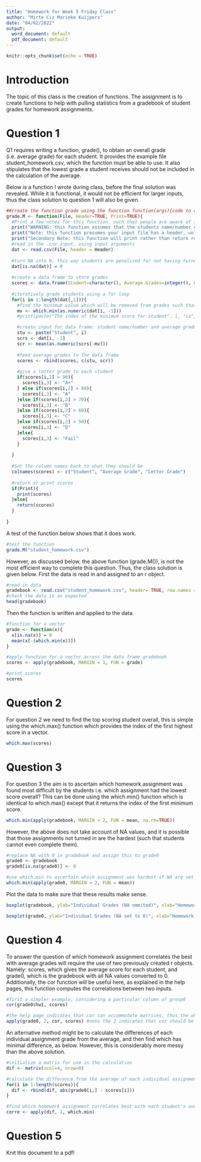 ```yaml
---
title: "Homework for Week 5 Friday Class"
author: "Mirte Ciz Marieke Kuijpers"
date: "04/02/2022"
output:
  word_document: default
  pdf_document: default
---
```


```r
knitr::opts_chunk$set(echo = TRUE)
```


# Introduction

The topic of this class is the creation of functions. The assignment is to create functions to help with pulling statistics from a gradebook of student grades for homework assignments.

# Question 1
Q1 requires writing a function, grade(), to obtain an overall grade (i.e. average grade) for each student. It provides the example file student_homework.csv, which the function must be able to use. It also stipulates that the lowest grade a student receives should not be included in the calculation of the average. 

Below is a function I wrote during class, before the final solution was revealed. While it is functional, it would not be efficient for larger inputs, thus the class solution to question 1 will also be given.

```r
##create the function grade using the function function(args){code to carry out}
grade.M <- function(File, Header=TRUE, Print=TRUE){
  #Print a few notes for this function, such that people are aware of important information.
  print("WARNING: this function assumes that the students name/number or other identifier is in the first column of the input data. If this is not the case, this function will give an error.")
  print("Note: this function presumes your input file has a header, unless the second argument (Header) is set to FALSE.")
  print("Secondary Note: this function will print rather than return results unless Print (the third arguement) is set to FALSE.")
  #read in the .csv input, using input arguments
  dat <- read.csv(File, header = Header)
  
  #turn NA into 0, this way students are penalized for not having turned in an assignment
  dat[is.na(dat)] = 0
  
  #create a data frame to store grades
  scores <- data.frame(Student=character(), Average.Grades=integer(), Letter.grade=character())
  
  #iteratively grade students using a for loop
  for(i in 1:length(dat[,1])){
    #find the minimum value which will be removed from grades such that the lowest grade does not contribute to the student's average
    mv <- which.min(as.numeric(dat[i, -1]))
    #print(paste("The index of the minimum score for student", i, "is", mv, "."))

    #create input for data frame: student name/number and average grade
    stu <- paste("Student", i)
    scrs <- dat[i, -1]
    scr <- mean(as.numeric(scrs[-mv]))
    
    #feed average grades to the data frame
    scores <- rbind(scores, c(stu, scr))
    
    #give a letter grade to each student
    if(scores[i,2] > 90){
      scores[i,3] <- "A+"
    } else if(scores[i,2] > 80){
      scores[i,3] <- "A"
    }else if(scores[i,2] > 70){
      scores[i,3] <- "B"
    }else if(scores[i,2] > 60){
      scores[i,3] <- "C"
    }else if(scores[i,2] > 50){
      scores[i,3] <- "D"
    }else{
      scores[i,3] <- "Fail"
    }
    
  }
  
  #Set the column names back to what they should be
  colnames(scores) <- c("Student", "Average Grade", "Letter Grade")
  
  #return or print scores
  if(Print){
    print(scores)
  }else{
    return(scores)
  }
  
}
```

A test of the function below shows that it does work.

```r
#test the function
grade.M("student_homework.csv")
```

However, as discussed below, the above function (grade.M()), is not the most efficient way to complete this question. Thus, the class solution is given below. First the data is read in and assigned to an r object.

```r
#read in data
gradebook <- read.csv("student_homework.csv", header= TRUE, row.names = 1) # row.names = 1 sets the first column of the data read in to the row names of the r object
#check the data is as expected
head(gradebook)
```

Then the function is written and applied to the data.

```r
#function for a vector
grade <- function(x){
  x[is.na(x)] = 0
  mean(x[-(which.min(x))])
}

#apply function for a vector across the data frame gradebook
scores <- apply(gradebook, MARGIN = 1, FUN = grade)

#print scores
scores
```

# Question 2

For question 2 we need to find the top scoring student overall, this is simple using the which.max() function which provides the index of the first highest score in a vector.

```r
which.max(scores)
```

# Question 3

For question 3 the aim is to ascertain which homework assignment was found most difficult by the students i.e. which assignment had the lowest score overall? This can be done using the which.min() function which is identical to which.max() except that it returns the index of the first minimum score.

```r
which.min(apply(gradebook, MARGIN = 2, FUN = mean, na.rm=TRUE)) 
```

However, the above does not take account of NA values, and it is possible that those assignments not turned in are the hardest (such that students cannot even complete them).

```r
#replace NA with 0 in gradebook and assign this to grade0
grade0 <- gradebook
grade0[is.na(grade0)] <- 0

#use which.min to ascertain which assignment was hardest if NA are set to a score of 0
which.min(apply(grade0, MARGIN = 2, FUN = mean)) 
```

Plot the data to make sure that these results make sense.

```r
boxplot(gradebook, ylab="Individual Grades (NA ommited)", xlab="Homework Assignment")

boxplot(grade0, ylab="Individual Grades (NA set to 0)", xlab="Homework Assignment")
```


# Question 4

To answer the question of which homework assignment correlates the best with average grades will require the use of two previously created r objects. Namely: scores, which gives the average score for each student, and grade0, which is the gradebook with all NA values converted to 0. Additionally, the cor function will be useful here, as explained in the help pages, this function computes the correlations between two inputs.

```r
#first a simpler example, considering a particular column of group0
cor(grade0$hw1, scores)

#the help page indicates that cor can accommodate matrices, thus the whole of grade0 can be considered at once
apply(grade0, 2, cor, scores) #note the 2 indicates that cor should be applied to the columns of grade0

```

An alternative method might be to calculate the differences of each individual assignment grade from the average, and then find which has minimal difference, as below. However, this is considerably more messy than the above solution.

```r
#initialize a matrix for use in the calculation
dif <- matrix(ncol=4, nrow=0)

#calculate the difference from the average of each individual assignment grade
for(i in 1:length(scores)){
  dif <- rbind(dif, abs(grade0[i,] - scores[i]))
}

#find which homework assignment correlates best with each student's average grade
corre <- apply(dif, 1, which.min)

```


# Question 5

Knit this document to a pdf!

